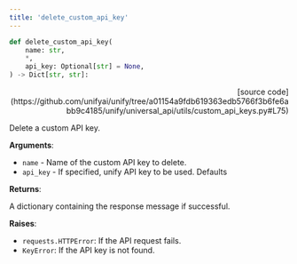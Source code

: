 ```yaml
---
title: 'delete_custom_api_key'
---
```


```python
def delete_custom_api_key(
    name: str,
    *,
    api_key: Optional[str] = None,
) -> Dict[str, str]:
```

<p align="right">[source code](https://github.com/unifyai/unify/tree/a01154a9fdb619363edb5766f3b6fe6abb9c4185/unify/universal_api/utils/custom_api_keys.py#L75)</p>

Delete a custom API key.

**Arguments**:

- `name` - Name of the custom API key to delete.
- `api_key` - If specified, unify API key to be used. Defaults



**Returns**:

A dictionary containing the response message if successful.



**Raises**:

- `requests.HTTPError`: If the API request fails.
- `KeyError`: If the API key is not found.